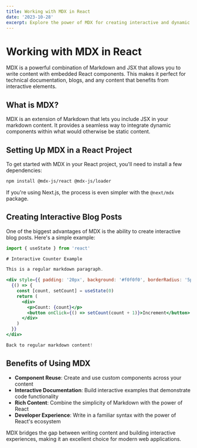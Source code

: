 ```yaml
---
title: Working with MDX in React
date: '2023-10-28'
excerpt: Explore the power of MDX for creating interactive and dynamic content in React applications.
---
```


# Working with MDX in React

MDX is a powerful combination of Markdown and JSX that allows you to write content with embedded React components. This makes it perfect for technical documentation, blogs, and any content that benefits from interactive elements.

## What is MDX?

MDX is an extension of Markdown that lets you include JSX in your markdown content. It provides a seamless way to integrate dynamic components within what would otherwise be static content.

## Setting Up MDX in a React Project

To get started with MDX in your React project, you'll need to install a few dependencies:

```bash
npm install @mdx-js/react @mdx-js/loader
```

If you're using Next.js, the process is even simpler with the `@next/mdx` package.

## Creating Interactive Blog Posts

One of the biggest advantages of MDX is the ability to create interactive blog posts. Here's a simple example:

```jsx
import { useState } from 'react'

# Interactive Counter Example

This is a regular markdown paragraph.

<div style={{ padding: '20px', background: '#f0f0f0', borderRadius: '5px' }}>
  {() => {
    const [count, setCount] = useState(0)
    return (
      <div>
        <p>Count: {count}</p>
        <button onClick={() => setCount(count + 1)}>Increment</button>
      </div>
    )
  }}
</div>

Back to regular markdown content!
```

## Benefits of Using MDX

- **Component Reuse**: Create and use custom components across your content
- **Interactive Documentation**: Build interactive examples that demonstrate code functionality
- **Rich Content**: Combine the simplicity of Markdown with the power of React
- **Developer Experience**: Write in a familiar syntax with the power of React's ecosystem

MDX bridges the gap between writing content and building interactive experiences, making it an excellent choice for modern web applications. 